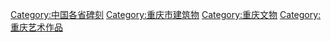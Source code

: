[[Category:中国各省碑刻|Category:中国各省碑刻]]
[[Category:重庆市建筑物|Category:重庆市建筑物]]
[[Category:重庆文物|Category:重庆文物]]
[[Category:重庆艺术作品|Category:重庆艺术作品]]